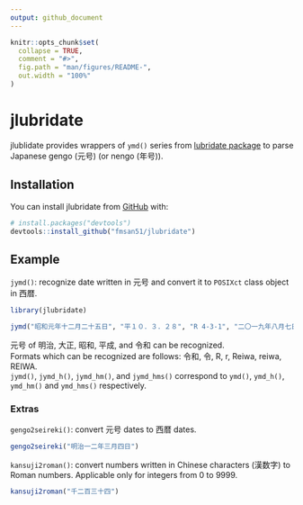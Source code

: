 ```yaml
---
output: github_document
---
```


<!-- README.md is generated from README.Rmd. Please edit that file -->

```r
knitr::opts_chunk$set(
  collapse = TRUE,
  comment = "#>",
  fig.path = "man/figures/README-",
  out.width = "100%"
)
```
# jlubridate

<!-- badges: start -->
<!-- badges: end -->

jlublidate provides wrappers of `ymd()` series from [lubridate package](https://cran.r-project.org/package=lubridate) to parse Japanese gengo (元号) (or nengo (年号)).

## Installation

<!---
You can install the released version of jlubridate from [CRAN](https://CRAN.R-project.org) with:

``` r
install.packages("jlubridate")
```

And the development version from [GitHub](https://github.com/) with:

``` r
# install.packages("devtools")
devtools::install_github("fmsan51/jlubridate")
```
--->
You can install jlubridate from [GitHub](https://github.com/) with:

``` r
# install.packages("devtools")
devtools::install_github("fmsan51/jlubridate")
```

## Example

`jymd()`: recognize date written in 元号 and convert it to `POSIXct` class object in 西暦.
```r
library(jlubridate)

jymd("昭和元年十二月二十五日", "平１０．３．２８", "R 4-3-1", "二〇一九年八月七日")  # 元号 dates can be mixed with 西暦 dates.
```

元号 of 明治, 大正, 昭和, 平成, and 令和 can be recognized.  
Formats which can be recognized are follows: 令和, 令, R, r, Reiwa, reiwa, REIWA.  
`jymd()`, `jymd_h()`, `jymd_hm()`, and `jymd_hms()` correspond to `ymd()`, `ymd_h()`, `ymd_hm()` and `ymd_hms()` respectively.  

### Extras

`gengo2seireki()`: convert 元号 dates to 西暦 dates.
```r
gengo2seireki("明治一二年三月四日")
```

`kansuji2roman()`: convert numbers written in Chinese characters (漢数字) to Roman numbers. Applicable only for integers from 0 to 9999.
```r
kansuji2roman("千二百三十四")
```

